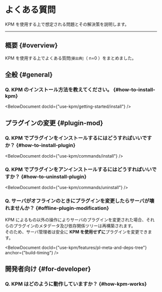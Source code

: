 

# よくある質問

KPM を使用する上で想定される問題とその解決策を説明します。

---

## 概要 {#overview}

KPM を使用する上でよくある質問<small>\[要出典]</small>（ n=0 ）をまとめました。

## 全般 {#general}

### Q. KPM のインストール方法を教えてください。 {#how-to-install-kpm}

<BelowDocument docId={"use-kpm/getting-started/install"} />

## プラグインの変更 {#plugin-mod}

### Q. KPM でプラグインをインストールするにはどうすればいいですか？ {#how-to-install-plugin}

<BelowDocument docId={"use-kpm/commands/install"} />

### Q. KPM でプラグインをアンインストールするにはどうすればいいですか？ {#how-to-uninstall-plugin}

<BelowDocument docId={"use-kpm/commands/uninstall"} />

### Q. サーバがオフラインのときにプラグインを変更したらサーバが壊れませんか？ {#offline-plugin-modification}

KPM によるもの以外の操作によりサーバのプラグインを変更された場合、それらのプラグインのメタデータ及び依存関係ツリーは再構築されます。  
そのため、サーバ管理者は安全に **KPM を使用せずに**プラグインを変更できます。

<BelowDocument docId={"use-kpm/features/pl-meta-and-deps-tree"} anchor={"build-timing"} />

## 開発者向け {#for-developer}

### Q. KPM はどのように動作していますか？ {#how-kpm-works}
